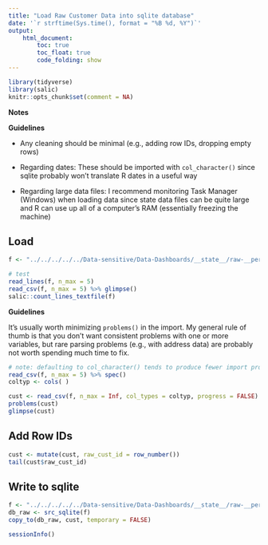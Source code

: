 ```yaml
---
title: "Load Raw Customer Data into sqlite database"
date: '`r strftime(Sys.time(), format = "%B %d, %Y")`'
output: 
    html_document:
        toc: true
        toc_float: true
        code_folding: show
---
```


```r
library(tidyverse)
library(salic)
knitr::opts_chunk$set(comment = NA)
```

**Notes**

**Guidelines**

- Any cleaning should be minimal (e.g., adding row IDs, dropping empty rows)

- Regarding dates: These should be imported with `col_character()` since sqlite probably won't translate R dates in a useful way

- Regarding large data files: I recommend monitoring Task Manager (Windows) when loading data since state data files can be quite large and R can use up all of a computer's RAM (essentially freezing the machine)


## Load

```r
f <- "../../../../../Data-sensitive/Data-Dashboards/__state__/raw-__period__/"

# test
read_lines(f, n_max = 5)
read_csv(f, n_max = 5) %>% glimpse()
salic::count_lines_textfile(f)
```


**Guidelines** 

It's usually worth minimizing `problems()` in the import. My general rule of thumb is that you don't want consistent problems with one or more variables, but rare parsing problems (e.g., with address data) are probably not worth spending much time to fix.

```r
# note: defaulting to col_character() tends to produce fewer import problems
read_csv(f, n_max = 5) %>% spec()
coltyp <- cols( )

cust <- read_csv(f, n_max = Inf, col_types = coltyp, progress = FALSE)
problems(cust)
glimpse(cust)
```


## Add Row IDs

```r
cust <- mutate(cust, raw_cust_id = row_number())
tail(cust$raw_cust_id)
```


## Write to sqlite

```r
f <- "../../../../../Data-sensitive/Data-Dashboards/__state__/raw-__period__.sqlite3"
db_raw <- src_sqlite(f)
copy_to(db_raw, cust, temporary = FALSE)
```

```r
sessionInfo()
```
